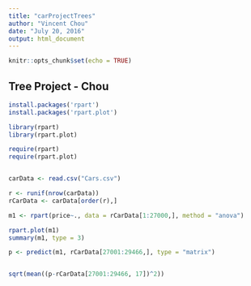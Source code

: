 ---
title: "carProjectTrees"
author: "Vincent Chou"
date: "July 20, 2016"
output: html_document
---

```{r setup, include=FALSE}
knitr::opts_chunk$set(echo = TRUE)
```

## Tree Project - Chou 

```{r}
install.packages('rpart')
install.packages('rpart.plot')

library(rpart) 
library(rpart.plot) 

require(rpart) 
require(rpart.plot)


carData <- read.csv("Cars.csv")
```

```{r}

r <- runif(nrow(carData))
rCarData <- carData[order(r),]

```

```{r} 
m1 <- rpart(price~., data = rCarData[1:27000,], method = "anova")

rpart.plot(m1) 
summary(m1, type = 3) 

p <- predict(m1, rCarData[27001:29466,], type = "matrix")


sqrt(mean((p-rCarData[27001:29466, 17])^2))
```

```{r} 


```

